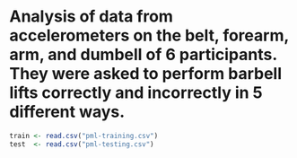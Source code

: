 # Analysis of data from accelerometers on the belt, forearm, arm, and dumbell of 6 participants. They were asked to perform barbell lifts correctly and incorrectly in 5 different ways. 

```r
train <- read.csv("pml-training.csv")
test  <- read.csv("pml-testing.csv")

```
